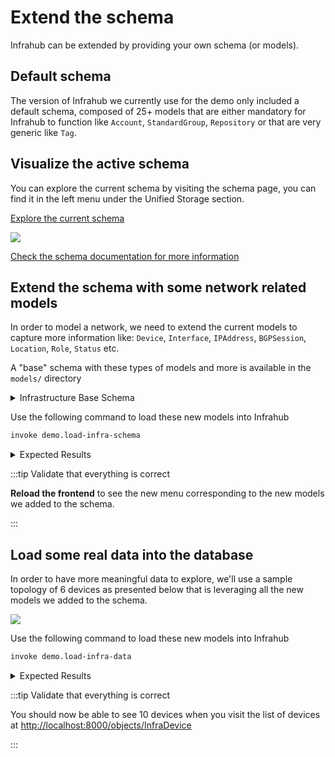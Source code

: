 
# Extend the schema

Infrahub can be extended by providing your own schema (or models).

## Default schema

The version of Infrahub we currently use for the demo only included a default schema, composed of 25+ models that are either mandatory for Infrahub to function like `Account`, `StandardGroup`, `Repository` or that are very generic like `Tag`.

## Visualize the active schema

You can explore the current schema by visiting the schema page, you can find it in the left menu under the Unified Storage section.

[Explore the current schema](http://localhost:8000/api/schema)

![](../../media/tutorial/tutorial-3-schema.cy.ts/tutorial_3_schema.png)

[Check the schema documentation for more information](../../reference/schema/readme.md)

## Extend the schema with some network related models

In order to model a network, we need to extend the current models to capture more information like: `Device`, `Interface`, `IPAddress`, `BGPSession`, `Location`, `Role`, `Status` etc.

A "base" schema with these types of models and more is available in the `models/` directory

<details>

<summary>Infrastructure Base Schema</summary>

<CodeBlock language="yml">{infrastructureBaseYaml}</CodeBlock>

</details>

Use the following command to load these new models into Infrahub

```sh
invoke demo.load-infra-schema
```

<details>

  <summary>Expected Results</summary>


  ```sh
  > invoke demo.load-infra-schema
  --- abbreviated ---
   schema 'models/infrastructure_base.yml' loaded successfully in 12.352 sec!
  --- abbreviated ---
  [+] Restarting 1/1
   ✔ Container infrahub-infrahub-server-1  Started                                                                                                 1.5s
  ```

</details>

:::tip Validate that everything is correct

**Reload the frontend** to see the new menu corresponding to the new models we added to the schema.

:::

## Load some real data into the database

In order to have more meaningful data to explore, we'll use a sample topology of 6 devices as presented below that is leveraging all the new models we added to the schema.

![](../../media/demo_edge.excalidraw.svg)

Use the following command to load these new models into Infrahub

```sh
invoke demo.load-infra-data
```

<details>

  <summary>Expected Results</summary>

  ```sh
  > invoke demo.load-infra-data
  --- abbreviated ---
  [13:27:39] INFO     Create a new Branch and Change the IP addresses between edge1 and edge2 on the selected site            infrastructure_edge.py:648
             INFO     - Creating branch: 'jfk1-update-edge-ips'                                                               infrastructure_edge.py:649
  [13:27:43] INFO      - Replaced jfk1-edge1-Ethernet1 IP to 10.1.0.32/31                                                     infrastructure_edge.py:678
             INFO      - Replaced jfk1-edge2-Ethernet1 IP to 10.1.0.33/31                                                     infrastructure_edge.py:687
             INFO     Create a new Branch and Delete Colt Transit Circuit                                                     infrastructure_edge.py:694
             INFO     - Creating branch: 'atl1-delete-transit'                                                                infrastructure_edge.py:699
  [13:27:47] INFO      - Deleted Colt [DUFF-cf3a6ed2d959]                                                                     infrastructure_edge.py:752
             INFO      - Deleted Colt [DUFF-4141a7be1f9a]                                                                     infrastructure_edge.py:752
             INFO     Create a new Branch and introduce some conflicts                                                        infrastructure_edge.py:759
             INFO     - Creating branch: 'den1-maintenance-conflict'                                                          infrastructure_edge.py:769
  [13:27:53] INFO     Create a new Branch and introduce some conflicts on the platforms for node ADD and DELETE               infrastructure_edge.py:802
             INFO     - Creating branch: 'platform-conflict'                                                                  infrastructure_edge.py:809
  ```


</details>

:::tip Validate that everything is correct

You should now be able to see 10 devices when you visit the list of devices at [http://localhost:8000/objects/InfraDevice](http://localhost:8000/objects/InfraDevice)

:::

